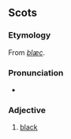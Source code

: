 ==Scots==

===Etymology===
From {{etyl|ang}} ''[[blæc]]''.

===Pronunciation===
* {{IPA|/ˈblɛk/|lang=sco}}

===Adjective===
{{colorbox|black}} {{sco-adj|blecker|bleckest}}

# {{colour|lang=sco}} {{South Scots}} [[black]]